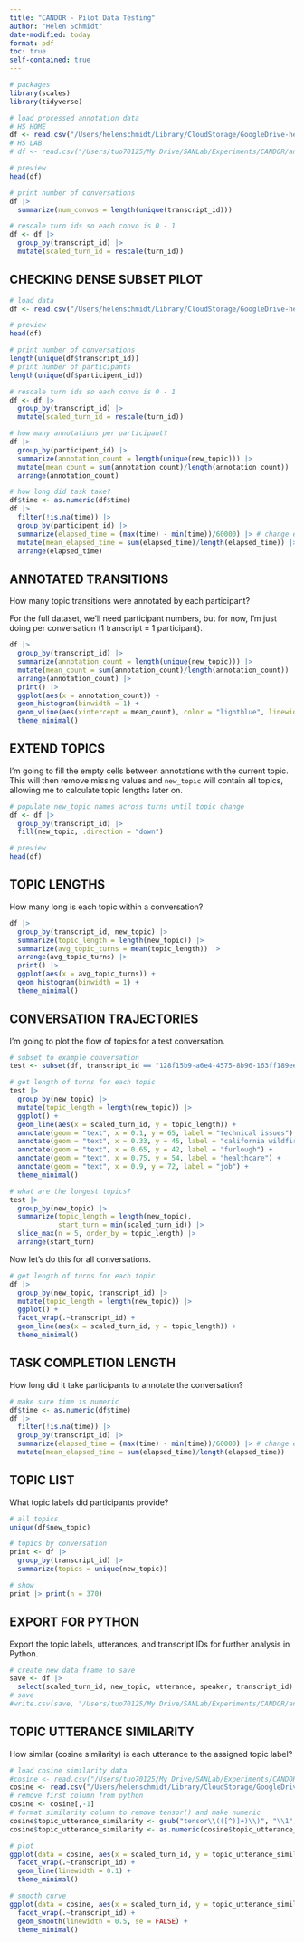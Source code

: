 ```yaml
---
title: "CANDOR - Pilot Data Testing"
author: "Helen Schmidt"
date-modified: today
format: pdf
toc: true
self-contained: true
---
```


```r
# packages
library(scales)
library(tidyverse)
```

```r
# load processed annotation data
# HS HOME
df <- read.csv("/Users/helenschmidt/Library/CloudStorage/GoogleDrive-helenschmidt129@gmail.com/My Drive/SANLab/Experiments/CANDOR/analysis/data/pilot-data-processed.csv")
# HS LAB
# df <- read.csv("/Users/tuo70125/My Drive/SANLab/Experiments/CANDOR/analysis/data/pilot-data-processed.csv")

# preview
head(df)

# print number of conversations
df |>
  summarize(num_convos = length(unique(transcript_id))) 

# rescale turn ids so each convo is 0 - 1
df <- df |>
  group_by(transcript_id) |>
  mutate(scaled_turn_id = rescale(turn_id))
```

## CHECKING DENSE SUBSET PILOT
```r
# load data
df <- read.csv("/Users/helenschmidt/Library/CloudStorage/GoogleDrive-helenschmidt129@gmail.com/My Drive/SANLab/Experiments/CANDOR/analysis/data/dense_subset1-processed.csv")

# preview
head(df)

# print number of conversations
length(unique(df$transcript_id))
# print number of participants
length(unique(df$participent_id))

# rescale turn ids so each convo is 0 - 1
df <- df |>
  group_by(transcript_id) |>
  mutate(scaled_turn_id = rescale(turn_id))

# how many annotations per participant?
df |>
  group_by(participent_id) |>
  summarize(annotation_count = length(unique(new_topic))) |>
  mutate(mean_count = sum(annotation_count)/length(annotation_count)) |>
  arrange(annotation_count)

# how long did task take?
df$time <- as.numeric(df$time)
df |>
  filter(!is.na(time)) |>
  group_by(participent_id) |>
  summarize(elapsed_time = (max(time) - min(time))/60000) |> # change elapsed time to minutes
  mutate(mean_elapsed_time = sum(elapsed_time)/length(elapsed_time)) |>
  arrange(elapsed_time)
```


## ANNOTATED TRANSITIONS
How many topic transitions were annotated by each participant?

For the full dataset, we'll need participant numbers, but for now, I'm just doing per conversation (1 transcript = 1 participant).

```r
df |>
  group_by(transcript_id) |>
  summarize(annotation_count = length(unique(new_topic))) |>
  mutate(mean_count = sum(annotation_count)/length(annotation_count)) |>
  arrange(annotation_count) |>
  print() |>
  ggplot(aes(x = annotation_count)) +
  geom_histogram(binwidth = 1) +
  geom_vline(aes(xintercept = mean_count), color = "lightblue", linewidth = 1.5, linetype = "dashed") +
  theme_minimal()
```

## EXTEND TOPICS
I'm going to fill the empty cells between annotations with the current topic. This will then remove missing values and `new_topic` will contain all topics, allowing me to calculate topic lengths later on.

```r
# populate new_topic names across turns until topic change
df <- df |>
  group_by(transcript_id) |>
  fill(new_topic, .direction = "down")

# preview
head(df)
```

## TOPIC LENGTHS
How many long is each topic within a conversation?

```r
df |>
  group_by(transcript_id, new_topic) |>
  summarize(topic_length = length(new_topic)) |>
  summarize(avg_topic_turns = mean(topic_length)) |>
  arrange(avg_topic_turns) |>
  print() |>
  ggplot(aes(x = avg_topic_turns)) +
  geom_histogram(binwidth = 1) +
  theme_minimal()
```

## CONVERSATION TRAJECTORIES
I'm going to plot the flow of topics for a test conversation.

```r
# subset to example conversation
test <- subset(df, transcript_id == "128f15b9-a6e4-4575-8b96-163ff189ee8e")

# get length of turns for each topic
test |>
  group_by(new_topic) |>
  mutate(topic_length = length(new_topic)) |>
  ggplot() +
  geom_line(aes(x = scaled_turn_id, y = topic_length)) +
  annotate(geom = "text", x = 0.1, y = 65, label = "technical issues") +
  annotate(geom = "text", x = 0.33, y = 45, label = "california wildfire\nweathee evacuation") +
  annotate(geom = "text", x = 0.65, y = 42, label = "furlough") +
  annotate(geom = "text", x = 0.75, y = 54, label = "healthcare") +
  annotate(geom = "text", x = 0.9, y = 72, label = "job") +
  theme_minimal()

# what are the longest topics?
test |>
  group_by(new_topic) |>
  summarize(topic_length = length(new_topic),
            start_turn = min(scaled_turn_id)) |>
  slice_max(n = 5, order_by = topic_length) |>
  arrange(start_turn)

```

Now let's do this for all conversations.

```r
# get length of turns for each topic
df |>
  group_by(new_topic, transcript_id) |>
  mutate(topic_length = length(new_topic)) |>
  ggplot() +
  facet_wrap(.~transcript_id) +
  geom_line(aes(x = scaled_turn_id, y = topic_length)) +
  theme_minimal()
```

## TASK COMPLETION LENGTH
How long did it take participants to annotate the conversation?

```r
# make sure time is numeric
df$time <- as.numeric(df$time)
df |>
  filter(!is.na(time)) |>
  group_by(transcript_id) |>
  summarize(elapsed_time = (max(time) - min(time))/60000) |> # change elapsed time to minutes
  mutate(mean_elapsed_time = sum(elapsed_time)/length(elapsed_time))
```

## TOPIC LIST
What topic labels did participants provide?

```r
# all topics
unique(df$new_topic)

# topics by conversation
print <- df |>
  group_by(transcript_id) |>
  summarize(topics = unique(new_topic))

# show
print |> print(n = 370)
```

## EXPORT FOR PYTHON
Export the topic labels, utterances, and transcript IDs for further analysis in Python.

```r
# create new data frame to save
save <- df |>
  select(scaled_turn_id, new_topic, utterance, speaker, transcript_id)
# save 
#write.csv(save, "/Users/tuo70125/My Drive/SANLab/Experiments/CANDOR/analysis/data/data-for-python.csv", row.names = FALSE)
```

## TOPIC UTTERANCE SIMILARITY
How similar (cosine similarity) is each utterance to the assigned topic label?

```r
# load cosine similarity data
#cosine <- read.csv("/Users/tuo70125/My Drive/SANLab/Experiments/CANDOR/analysis/data/utterance-topic-cosine.csv")
cosine <- read.csv("/Users/helenschmidt/Library/CloudStorage/GoogleDrive-helenschmidt129@gmail.com/My Drive/SANLab/Experiments/CANDOR/analysis/data/utterance-topic-cosine.csv")
# remove first column from python
cosine <- cosine[,-1]
# format similarity column to remove tensor() and make numeric
cosine$topic_utterance_similarity <- gsub("tensor\\(([^)]+)\\)", "\\1", cosine$topic_utterance_similarity)
cosine$topic_utterance_similarity <- as.numeric(cosine$topic_utterance_similarity)

# plot
ggplot(data = cosine, aes(x = scaled_turn_id, y = topic_utterance_similarity)) +
  facet_wrap(.~transcript_id) +
  geom_line(linewidth = 0.1) +
  theme_minimal()

# smooth curve
ggplot(data = cosine, aes(x = scaled_turn_id, y = topic_utterance_similarity)) +
  facet_wrap(.~transcript_id) +
  geom_smooth(linewidth = 0.5, se = FALSE) +
  theme_minimal()

```


